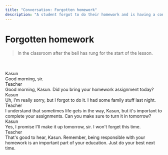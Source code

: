 ---
title: "Conversation: Forgotten homework"
description: "A student forgot to do their homework and is having a conversation with their teacher."
---


# Forgotten homework

> In the classroom after the bell has rung for the start of the lesson.

<br/>

<AudioPlayer url="/sounds/conversations/16.mp3" />

<br/>

<div className="chat chat-start">
  <div className="chat-header">
    Kasun
  </div>
  <div className="chat-bubble text-xl bg-[#171717] text-white">Good morning, sir.</div>
</div>
<div className="chat chat-end">
  <div className="chat-header">
    Teacher
  </div>
  <div className="chat-bubble text-xl bg-accent text-white">Good morning, Kasun. Did you bring your homework assignment today?</div>
</div>
<div className="chat chat-start">
  <div className="chat-header">
    Kasun
  </div>
  <div className="chat-bubble text-xl bg-[#171717] text-white">Uh, I'm really sorry, but I forgot to do it. I had some family stuff last night.</div>
</div>
<div className="chat chat-end">
  <div className="chat-header">
    Teacher
  </div>
  <div className="chat-bubble text-xl bg-accent text-white">I understand that sometimes life gets in the way, Kasun, but it's important to complete your assignments. Can you make sure to turn it in tomorrow?</div>
</div>
<div className="chat chat-start">
  <div className="chat-header">
    Kasun
  </div>
  <div className="chat-bubble text-xl bg-[#171717] text-white">Yes, I promise I'll make it up tomorrow, sir. I won't forget this time.</div>
</div>
<div className="chat chat-end">
  <div className="chat-header">
    Teacher
  </div>
  <div className="chat-bubble text-xl bg-accent text-white">That's good to hear, Kasun. Remember, being responsible with your homework is an important part of your education. Just do your best next time.</div>
</div>